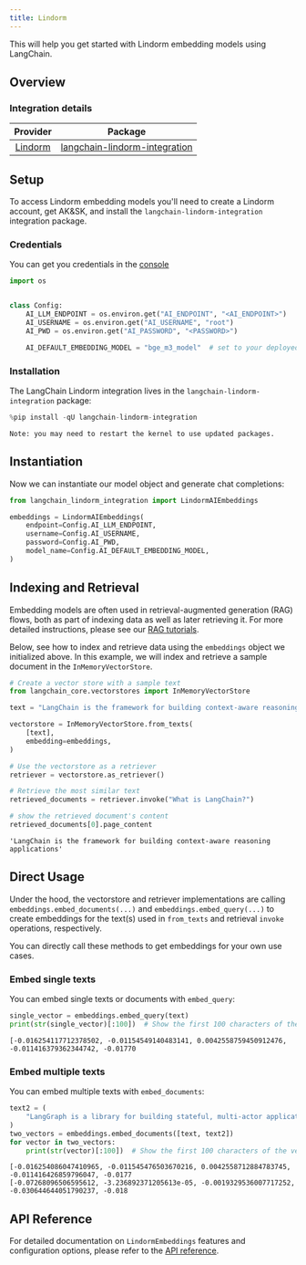 ```yaml
---
title: Lindorm
---
```



This will help you get started with Lindorm embedding models using LangChain.

## Overview

### Integration details

| Provider |              Package              |
|:--------:|:---------------------------------:|
| [Lindorm](/oss/integrations/providers/lindorm/) | [langchain-lindorm-integration](https://pypi.org/project/langchain-lindorm-integration/) |

## Setup

To access Lindorm embedding models you'll need to create a Lindorm account, get AK&SK, and install the `langchain-lindorm-integration` integration package.

### Credentials

You can get you credentials in the [console](https://lindorm.console.aliyun.com/cn-hangzhou/clusterhou/cluster?spm=a2c4g.11186623.0.0.466534e93Xj6tt)

```python
import os


class Config:
    AI_LLM_ENDPOINT = os.environ.get("AI_ENDPOINT", "<AI_ENDPOINT>")
    AI_USERNAME = os.environ.get("AI_USERNAME", "root")
    AI_PWD = os.environ.get("AI_PASSWORD", "<PASSWORD>")

    AI_DEFAULT_EMBEDDING_MODEL = "bge_m3_model"  # set to your deployed model
```

### Installation

The LangChain Lindorm integration lives in the `langchain-lindorm-integration` package:

```python
%pip install -qU langchain-lindorm-integration
```

```output
Note: you may need to restart the kernel to use updated packages.
```

## Instantiation

Now we can instantiate our model object and generate chat completions:

```python
from langchain_lindorm_integration import LindormAIEmbeddings

embeddings = LindormAIEmbeddings(
    endpoint=Config.AI_LLM_ENDPOINT,
    username=Config.AI_USERNAME,
    password=Config.AI_PWD,
    model_name=Config.AI_DEFAULT_EMBEDDING_MODEL,
)
```

## Indexing and Retrieval

Embedding models are often used in retrieval-augmented generation (RAG) flows, both as part of indexing data as well as later retrieving it. For more detailed instructions, please see our [RAG tutorials](/oss/langchain/rag).

Below, see how to index and retrieve data using the `embeddings` object we initialized above. In this example, we will index and retrieve a sample document in the `InMemoryVectorStore`.

```python
# Create a vector store with a sample text
from langchain_core.vectorstores import InMemoryVectorStore

text = "LangChain is the framework for building context-aware reasoning applications"

vectorstore = InMemoryVectorStore.from_texts(
    [text],
    embedding=embeddings,
)

# Use the vectorstore as a retriever
retriever = vectorstore.as_retriever()

# Retrieve the most similar text
retrieved_documents = retriever.invoke("What is LangChain?")

# show the retrieved document's content
retrieved_documents[0].page_content
```

```output
'LangChain is the framework for building context-aware reasoning applications'
```

## Direct Usage

Under the hood, the vectorstore and retriever implementations are calling `embeddings.embed_documents(...)` and `embeddings.embed_query(...)` to create embeddings for the text(s) used in `from_texts` and retrieval `invoke` operations, respectively.

You can directly call these methods to get embeddings for your own use cases.

### Embed single texts

You can embed single texts or documents with `embed_query`:

```python
single_vector = embeddings.embed_query(text)
print(str(single_vector)[:100])  # Show the first 100 characters of the vector
```

```output
[-0.016254117712378502, -0.01154549140483141, 0.0042558759450912476, -0.011416379362344742, -0.01770
```

### Embed multiple texts

You can embed multiple texts with `embed_documents`:

```python
text2 = (
    "LangGraph is a library for building stateful, multi-actor applications with LLMs"
)
two_vectors = embeddings.embed_documents([text, text2])
for vector in two_vectors:
    print(str(vector)[:100])  # Show the first 100 characters of the vector
```

```output
[-0.016254086047410965, -0.011545476503670216, 0.0042558712884783745, -0.011416426859796047, -0.0177
[-0.07268096506595612, -3.236892371205613e-05, -0.0019329536007717252, -0.030644644051790237, -0.018
```

## API Reference

For detailed documentation on `LindormEmbeddings` features and configuration options, please refer to the [API reference](https://pypi.org/project/langchain-lindorm-integration/).
